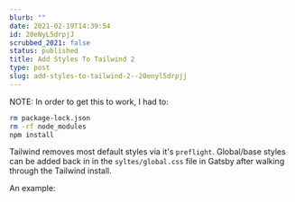 ```yaml
---
blurb: ""
date: 2021-02-19T14:39:54
id: 20eNyL5drpjJ
scrubbed_2021: false
status: published
title: Add Styles To Tailwind 2
type: post
slug: add-styles-to-tailwind-2--20enyl5drpjj
---
```


NOTE: In order to get this to work, I had to:

```bash
rm package-lock.json
rm -rf node_modules
npm install
```



Tailwind removes most default styles via it's `preflight`. Global/base styles can be added back in in the `syltes/global.css` file in Gatsby after walking through the Tailwind install. 

An example:

```css

```